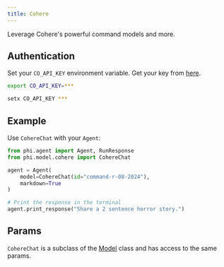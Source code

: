 ```yaml
---
title: Cohere
---
```


Leverage Cohere's powerful command models and more.

## Authentication

Set your `CO_API_KEY` environment variable. Get your key from [here](https://dashboard.cohere.com/api-keys).

<CodeGroup>

```bash Mac
export CO_API_KEY=***
```

```bash Windows
setx CO_API_KEY ***
```

</CodeGroup>

## Example

Use `CohereChat` with your `Agent`:

<CodeGroup>

```python agent.py
from phi.agent import Agent, RunResponse
from phi.model.cohere import CohereChat

agent = Agent(
    model=CohereChat(id="command-r-08-2024"),
    markdown=True
)

# Print the response in the terminal
agent.print_response("Share a 2 sentence horror story.")

```

</CodeGroup>

## Params

<Snippet file="model-cohere-params.mdx" />

`CohereChat` is a subclass of the [Model](/reference/model) class and has access to the same params.
